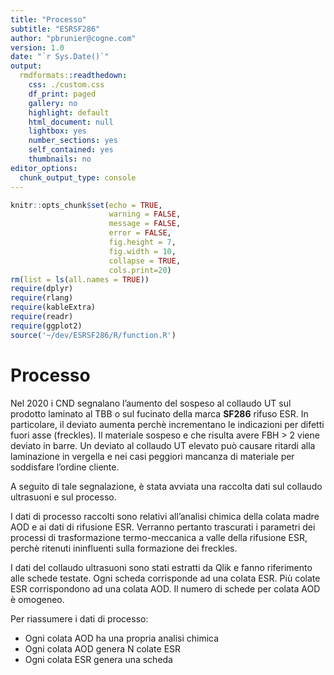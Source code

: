 ```yaml
---
title: "Processo"
subtitle: "ESRSF286"
author: "pbrunier@cogne.com"
version: 1.0 
date: "`r Sys.Date()`"
output:
  rmdformats::readthedown:
    css: ./custom.css
    df_print: paged
    gallery: no
    highlight: default
    html_document: null
    lightbox: yes
    number_sections: yes
    self_contained: yes
    thumbnails: no
editor_options:
  chunk_output_type: console
---
```


```r
knitr::opts_chunk$set(echo = TRUE,
                      warning = FALSE,
                      message = FALSE,
                      error = FALSE,
                      fig.height = 7,
                      fig.width = 10,
                      collapse = TRUE,
                      cols.print=20)
rm(list = ls(all.names = TRUE))
require(dplyr)
require(rlang)
require(kableExtra)
require(readr)
require(ggplot2)
source('~/dev/ESRSF286/R/function.R')
```


# Processo

Nel 2020 i CND segnalano l'aumento del sospeso al collaudo UT sul prodotto laminato al TBB o sul fucinato della marca **SF286** rifuso ESR. In particolare, il deviato aumenta perchè incrementano le indicazioni per difetti fuori asse (freckles). Il materiale sospeso e che risulta avere FBH > 2 viene deviato in barre. Un deviato al collaudo UT elevato può causare ritardi alla laminazione in vergella e nei casi peggiori mancanza di materiale per soddisfare l'ordine cliente.

A seguito di tale segnalazione, è stata avviata una raccolta dati sul collaudo ultrasuoni e sul processo. 

I dati di processo raccolti sono relativi all'analisi chimica della colata madre AOD e ai dati di rifusione ESR. Verranno pertanto trascurati i parametri dei processi di trasformazione termo-meccanica a valle della rifusione ESR, perchè ritenuti ininfluenti sulla formazione dei freckles.

I dati del collaudo ultrasuoni sono stati estratti da Qlik e fanno riferimento alle schede testate. Ogni scheda corrisponde ad una colata ESR. Più colate ESR corrispondono ad una colata AOD. Il numero di schede per colata AOD è omogeneo.

Per riassumere i dati di processo:

+ Ogni colata AOD ha una propria analisi chimica
+ Ogni colata AOD genera N colate ESR
+ Ogni colata ESR genera una scheda